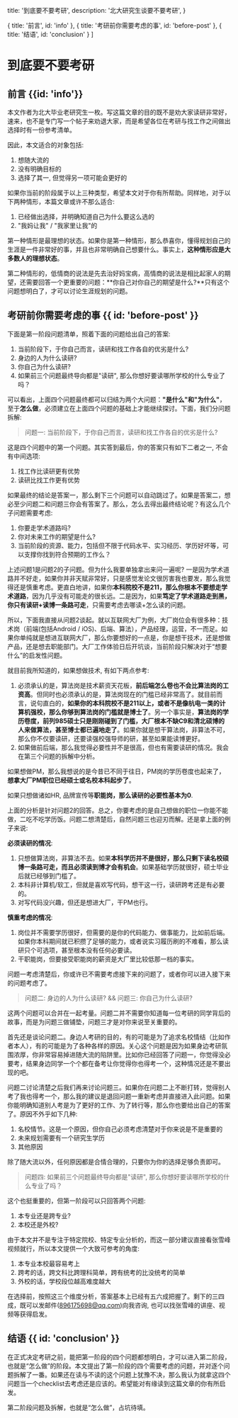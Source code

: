   title: '到底要不要考研',
  description: '北大研究生谈要不要考研',
}

  { title: '前言', id: 'info' },
  { title: '考研前你需要考虑的事', id: 'before-post' },
  { title: '结语', id: 'conclusion' }
]

# 到底要不要考研

## 前言 {{id: 'info'}}

本文作者为北大毕业老研究生一枚。写这篇文章的目的既不是劝大家读研非常好，速来，也不是专门写一个帖子来劝退大家，而是希望各位在考研与找工作之间做出选择时有一份参考清单。

因此，本文适合的对象包括:

1. 想随大流的
2. 没有明确目标的
3. 选择了其一, 但觉得另一项可能会更好的

如果你当前的阶段属于以上三种类型，希望本文对于你有所帮助。同样地，对于以下两种情形，本篇文章或许不那么适合:

1. 已经做出选择，并明确知道自己为什么要这么选的
2. "我妈让我" / "我家里让我"的

第一种情形是最理想的状态。如果你是第一种情形，那么恭喜你，懂得规划自己的生涯是一件非常好的事，并且也非常明确自己想要什么。事实上，**这种情形应是大多数人的理想状态**。

第二种情形的，低情商的说法是先去治好妈宝病，高情商的说法是相比起家人的期望，还需要回答一个更重要的问题：**你自己对你自己的期望是什么?**只有这个问题想明白了，才可以讨论生涯规划的问题。

## 考研前你需要考虑的事 {{ id: 'before-post' }}

下面是第一阶段问题清单，照着下面的问题给出自己的答案:

1. 当前阶段下，于你自己而言，读研和找工作各自的优劣是什么?
2. 身边的人为什么读研?
3. 你自己为什么读研?
4. 如果前三个问题最终导向都是"读研", 那么你想好要读哪所学校的什么专业了吗？

可以看出，上面四个问题最终都可以归结为两个大问题：**"是什么"**和**"为什么"**，至于**怎么做**，必须建立在上面四个问题的基础上才能继续探讨。下面，我们分问题拆解:

> 问题一: 当前阶段下，于你自己而言，读研和找工作各自的优劣是什么?

这是四个问题中的第一个问题。其实答到最后，你的答案只有如下二者之一, 不会有中间选项:

1. 找工作比读研更有优势
2. 读研比找工作更有优势

如果最终的结论是答案一，那么剩下三个问题可以自动跳过了。如果是答案二，想必至少问题二和问题三你会有答案了。那么，怎么去得出最终结论呢？有这么几个子问题需要考虑:

1. 你要走学术道路吗?
2. 你对未来工作的期望是什么? 
3. 当前阶段的资源、能力，包括但不限于代码水平、实习经历、学历好坏等，可以支撑你找到符合预期的工作么？

上述问题1是问题2的子问题。但为什么我要单独拿出来问一遍呢? 一是因为学术道路并不好走，如果你并非天赋非常好，只是感觉发论文很厉害我也要发，那么我觉得还是慎重考虑。更直白地讲，如果你**本科院校不是211，那么你根本不要想走学术道路**，因为几乎没有可能走的很长远。二是因为，如果**笃定了学术道路走到黑，你只有读研+读博一条路可走**，只需要考虑去哪读+怎么读的问题。

所以，下面我直接从问题2谈起。就以互联网大厂为例，大厂岗位会有很多种：技术岗（前端(包括Android / iOS)、后端、算法），产品经理，运营，不一而足。如果你单纯就是想进互联网大厂，那么你要想好的一点是，你是想干技术，还是想做产品，还是想去职能部门。大厂工作体验日后开坑谈，当前阶段只解决对于“想要什么”的启发性问题。

就目前我所知道的，如果想做技术, 有如下两点参考:

1. 必须承认的是，算法岗是技术薪资天花板，**前后端怎么卷也不会比算法岗的工资高**。但同时也必须承认的是，算法岗现在的门槛已经非常高了。就目前而言，说句直白的，**如果你的本科院校不是211以上，或者不是像杭电一类的计算机强校，那么你够到算法岗的门槛就是博士了**。另一个事实是，**算法岗的学历卷度，前列985硕士只是刚刚碰到了门槛，大厂根本不缺C9和清北硕博的人来做算法，甚至博士都已遍地走了**。如果你就是想干算法岗，非算法不可，那么你不仅要读研，还要读强校强导师的研，甚至如果能读博更好。
2. 如果做前后端，那么我觉得必要性并不是很高，但也有需要读研的情况。我会在第三个问题的拆解中分析。

如果想做PM，那么我想说的是今昔已不同于往日，PM岗的学历卷度也起来了，**想拿大厂PM职位已经硕士或名校本科起步了**。

如果只想做诸如HR, 品牌宣传等**职能岗，那么读研的必要性基本为0**.

上面的分析是针对问题2的回答。总之，你要考虑的是自己想做的职位一你能不能做，二吃不吃学历饭。问题二想清楚后，自然问题三也迎刃而解。还是拿上面的例子来说:

**必须读研的情况**:

1. 只想做算法岗，非算法不去。如果**本科学历并不是很好，那么只剩下读名校硕博一条路可走，而且必须读到博才会有机会**。如果基础学历就很好，硕士毕业后就已经够到门槛了。
2. 本科非计算机/软工，但就是喜欢写代码，想干这一行，读研跨考还是有必要的。
3. 对写代码没兴趣，但还是想进大厂，干PM也行。

**慎重考虑的情况**:

1. 岗位并不需要学历很好，但需要的是你的代码能力、做事能力，比如前后端。如果你本科期间就已积攒了足够的能力，或者说实习履历刷的不难看，那么读研只个可选项，甚至根本没有任何必要读。
2. 干职能岗，但要接受职能岗的薪资是大厂里比较低那一档的事实。

问题一考虑清楚后，你或许已不需要考虑接下来的问题了，或者你可以进入接下来的问题考虑了。

> 问题二: 身边的人为什么读研? && 问题三: 你自己为什么读研?

这两个问题可以合并在一起考量。问题二并不需要你知道每一位考研的同学背后的故事，而是为问题三做铺垫，问题三才是对你来说至关重要的。

首先还是谈论问题二。身边人考研的目的，有的可能是为了追求名校情结（比如作者本人），有的可能是为了各种各样的原因。关心这个问题是因为如果身边考研氛围浓厚，你非常容易掉进随大流的陷阱里。比如你已经回答了问题一，你觉得没必要考，结果身边同学一个个都在备考让你觉得你也得考一个，这种情况还是不要出现的吧。

问题二讨论清楚之后我们再来讨论问题三。如果你在问题二上不断打转，觉得别人考了我也得考一个，那么我的建议是退回问题一重新考虑并直接进入此问题。如果你能明确知道别人考是为了更好的工作、为了转行等，那么你也要给出自己的答案了。原因不外乎如下几种:

1. 名校情节。这是一个原因，但你自己必须考虑清楚对于你来说是不是重要的
2. 未来规划需要有一个研究生学历
3. 其他原因

除了随大流以外，任何原因都是合情合理的，只要你为你的选择足够负责即可。

> 问题四: 如果前三个问题最终导向都是"读研", 那么你想好要读哪所学校的什么专业了吗？

这个也挺重要的，但第一阶段可以只回答两个问题:

1. 本专业还是跨专业?
2. 本校还是外校?

由于本文并不是专注于特定院校、特定专业分析的，而这一部分建议直接看张雪峰视频就行，所以本文提供一个大致可参考的角度:

1. 本专业本校最容易考上
2. 跨考的话，跨文科比跨理科简单，跨有统考的比没统考的简单
3. 外校的话，学校段位越高难度越大

在选择前，按照这三个维度分析，答案基本上已经有五六成把握了。剩下的三四成，既可以发邮件(896175698@qq.com)向我咨询, 也可以找张雪峰的讲座、视频等获得启发。

## 结语 {{ id: 'conclusion' }}

在正式决定考研之前，能把第一阶段的四个问题都想明白，才可以进入第二阶段，也就是“怎么做”的阶段。本文提出了第一阶段的四个需要考虑的问题，并对逐个问题拆解了一番。如果还在读与不读的这个问题上犹豫不决，那么我认为就拿这四个问题当一个checklist去考虑还是应该的。希望能对有缘读到这篇文章的你有所启发。

第二阶段问题及拆解，也就是“怎么做”，占坑待填。